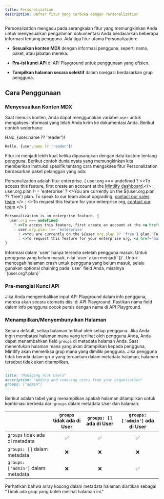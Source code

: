 ```yaml
---
title: Personalization
description: Daftar fitur yang terbuka dengan Personalization
---
```


Personalization mengacu pada serangkaian fitur yang memungkinkan Anda untuk menyesuaikan pengalaman dokumentasi Anda berdasarkan beberapa informasi tentang pengguna. Ada tiga fitur utama Personalization:

* **Sesuaikan konten MDX** dengan informasi pengguna, seperti nama, paket, atau jabatan mereka.

* **Pra-isi kunci API** di API Playground untuk penggunaan yang efisien.

* **Tampilkan halaman secara selektif** dalam navigasi berdasarkan grup pengguna.

## Cara Penggunaan

### Menyesuaikan Konten MDX

Saat menulis konten, Anda dapat menggunakan variabel `user` untuk mengakses informasi yang telah Anda kirim ke dokumentasi Anda. Berikut contoh sederhana:

Halo, {user.name ?? 'reader'}!

```jsx
Hello, {user.name ?? 'reader'}!
```

Fitur ini menjadi lebih kuat ketika dipasangkan dengan data kustom tentang pengguna. Berikut contoh dunia nyata yang memungkinkan kita memberikan instruksi spesifik tentang cara mengakses fitur Personalization berdasarkan paket pelanggan yang ada:

Personalization adalah fitur enterprise. {
  user.org === undefined
  ? <>To access this feature, first create an account at the <a href="https://dashboard.mintlify.com/login">Mintlify dashboard</a>.</>
  : user.org.plan !== 'enterprise'
  ? <>You are currently on the ${user.org.plan ?? 'free'} plan. To speak to our team about upgrading, <a href="mailto:sales@mintlify.com">contact our sales team</a>.</>
  : <>To request this feature for your enterprise org, <a href="mailto:sales@mintlify.com">contact our team</a>.</>
}

```jsx
Personalization is an enterprise feature. {
  user.org === undefined
    ? <>To access this feature, first create an account at the <a href="https://dashboard.mintlify.com/login">Mintlify dashboard</a>.</>
    : user.org.plan !== 'enterprise'
      ? <>You are currently on the ${user.org.plan ?? 'free'} plan. To speak to our team about upgrading, <a href="mailto:sales@mintlify.com">contact our sales team</a>.</>
      : <>To request this feature for your enterprise org, <a href="mailto:sales@mintlify.com">contact our team</a>.</>
}
```

<Note>
  Informasi dalam `user` hanya tersedia setelah pengguna masuk. Untuk pengguna yang belum masuk, nilai `user` akan menjadi `{}`. Untuk mencegah halaman crash untuk pengguna yang belum masuk, selalu gunakan optional chaining pada `user`
  field Anda, misalnya `{user.org?.plan}`
</Note>

### Pra-mengisi Kunci API

Jika Anda mengembalikan input API Playground dalam info pengguna, mereka akan secara otomatis diisi di API Playground. Pastikan nama field dalam info pengguna cocok persis dengan nama di API Playground.

### Menampilkan/Menyembunyikan Halaman

Secara default, setiap halaman terlihat oleh setiap pengguna. Jika Anda ingin membatasi halaman mana yang terlihat oleh pengguna Anda, Anda dapat menambahkan field `groups` di metadata halaman Anda. Saat menentukan halaman mana yang akan ditampilkan kepada pengguna, Mintlify akan memeriksa grup mana yang dimiliki pengguna. Jika pengguna tidak berada dalam grup yang tercantum dalam metadata halaman, halaman tersebut tidak akan ditampilkan.

```md
---
title: "Managing Your Users"
description: "Adding and removing users from your organization"
groups: ["admin"]
---
```

Berikut adalah tabel yang menampilkan apakah halaman ditampilkan untuk kombinasi berbeda dari `groups` dalam metadata User dan halaman:

|                                    | `groups` tidak ada di User | `groups: []` ada di User | `groups: ['admin']` ada di User |
| :--------------------------------- | :------------------------: | :----------------------: | :-----------------------------: |
| `groups` tidak ada di metadata     |              ✅             |             ✅            |                ✅                |
| `groups: []` dalam metadata        |              ❌             |             ❌            |                ❌                |
| `groups: ['admin']` dalam metadata |              ❌             |             ❌            |                ✅                |

<Note>
  Perhatikan bahwa array kosong dalam metadata halaman diartikan sebagai "Tidak ada grup yang boleh melihat halaman ini."
</Note>
